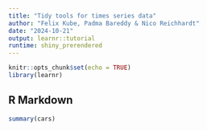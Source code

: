 ```yaml
---
title: "Tidy tools for times series data"
author: "Felix Kube, Padma Bareddy & Nico Reichhardt"
date: "2024-10-21"
output: learnr::tutorial
runtime: shiny_prerendered
---
```


```r
knitr::opts_chunk$set(echo = TRUE)
library(learnr)
```

## R Markdown

```r
summary(cars)
```



